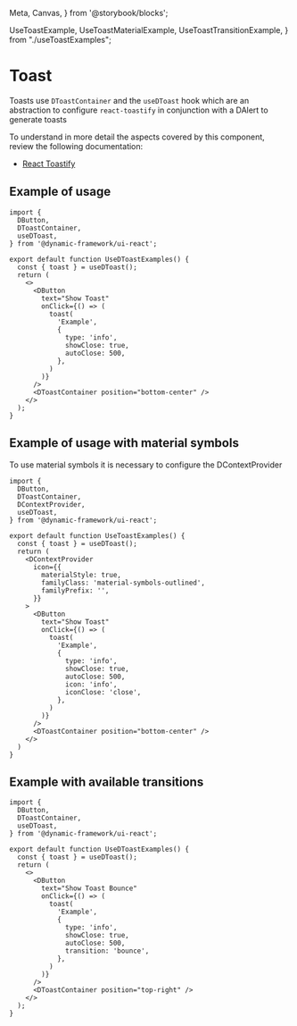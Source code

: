   Meta,
  Canvas,
} from '@storybook/blocks';

  UseToastExample,
  UseToastMaterialExample,
  UseToastTransitionExample,
} from "./useToastExamples";

# Toast
Toasts use `DToastContainer` and the `useDToast` hook which are an abstraction to configure `react-toastify` in conjunction with a DAlert to generate toasts

To understand in more detail the aspects covered by this component, review the following documentation:

+ [React Toastify](https://fkhadra.github.io/react-toastify/introduction/)

<Meta title="Design System/Patterns/Toast" />


## Example of usage

```tsx
import {
  DButton,
  DToastContainer,
  useDToast,
} from '@dynamic-framework/ui-react';

export default function UseDToastExamples() {
  const { toast } = useDToast();
  return (
    <>
      <DButton
        text="Show Toast"
        onClick={() => (
          toast(
            'Example',
            {
              type: 'info',
              showClose: true,
              autoClose: 500,
            },
          )
        )}
      />
      <DToastContainer position="bottom-center" />
    </>
  );
}
```

<Canvas>
  <div className="d-flex flex-colum justify-content-end align-items-end" style={{ height: '300px' }}>
    <UseToastExample />
  </div>
</Canvas>

## Example of usage with material symbols
To use material symbols it is necessary to configure the DContextProvider

```tsx
import {
  DButton,
  DToastContainer,
  DContextProvider,
  useDToast,
} from '@dynamic-framework/ui-react';

export default function UseToastExamples() {
  const { toast } = useDToast();
  return (
    <DContextProvider
      icon={{
        materialStyle: true,
        familyClass: 'material-symbols-outlined',
        familyPrefix: '',
      }}
    >
      <DButton
        text="Show Toast"
        onClick={() => (
          toast(
            'Example',
            {
              type: 'info',
              showClose: true,
              autoClose: 500,
              icon: 'info',
              iconClose: 'close',
            },
          )
        )}
      />
      <DToastContainer position="bottom-center" />
    </>
  )
}
```

<Canvas>
  <div className="d-flex flex-column justify-content-end align-items-end" style={{ height: '300px' }}>
    <UseToastMaterialExample />
  </div>
</Canvas>

## Example with available transitions

```tsx
import {
  DButton,
  DToastContainer,
  useDToast,
} from '@dynamic-framework/ui-react';

export default function UseDToastExamples() {
  const { toast } = useDToast();
  return (
    <>
      <DButton
        text="Show Toast Bounce"
        onClick={() => (
          toast(
            'Example',
            {
              type: 'info',
              showClose: true,
              autoClose: 500,
              transition: 'bounce',
            },
          )
        )}
      />
      <DToastContainer position="top-right" />
    </>
  );
}
```
<Canvas >
  <div className="d-flex flex-column justify-content-end align-items-end" style={{ height: '300px' }}>
    <UseToastTransitionExample />
  </div>
</Canvas>


